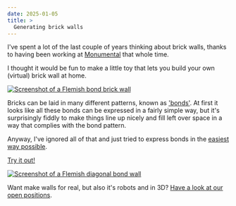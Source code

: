 ```yaml
---
date: 2025-01-05
title: >
  Generating brick walls
---
```



I've spent a lot of the last couple of years thinking about brick walls, thanks to having been working at [Monumental](https://www.monumental.co/) that whole time.

I thought it would be fun to make a little toy that lets you build your own (virtual) brick wall at home.

<a href="https://www.rossng.eu/muural/?share=eyJ3YWxsV2lkdGgiOjEwMDAsIndhbGxIZWlnaHQiOjgwMCwiY291cnNlSGVpZ2h0Ijo2Mi41LCJib25kIjoiRmxlbWlzaCIsIm1pbkhlYWRKb2ludFdpZHRoIjoxMCwiYnJpY2siOnsiY29sb3VyIjoiI2M3NWQ0ZCIsIndpZHRoIjoyMTAsImhlaWdodCI6NTAsImV4cGVjdGVkSGVhZEpvaW50V2lkdGgiOjEwfSwibW9ydGFyQ29sb3VyIjoiI2NjYyIsImJyaWNrU2hhZG93Ijp0cnVlfQ%3D%3D&v=1">
  <Image src={screenshot1} alt="Screenshot of a Flemish bond brick wall" />
</a>

Bricks can be laid in many different patterns, known as ['bonds'](https://en.wikipedia.org/wiki/Brickwork#Load-bearing_bonds). At first it looks like all these bonds can be expressed in a fairly simple way, but it's surprisingly fiddly to make things line up nicely and fill left over space in a way that complies with the bond pattern.

Anyway, I've ignored all of that and just tried to express bonds in the [easiest way possible](https://github.com/rossng/muural/blob/708799bc1fba81ab2e3dfc07f685d448e9f67729/src/data/Bonds.ts).

[Try it out!](https://rossng.eu/muural/)

<a href="https://www.rossng.eu/muural/?share=eyJ3YWxsV2lkdGgiOjEwMDAsIndhbGxIZWlnaHQiOjgwMCwiY291cnNlSGVpZ2h0Ijo1MCwiYm9uZCI6IkZsZW1pc2ggRGlhZ29uYWwiLCJtaW5IZWFkSm9pbnRXaWR0aCI6MTAsImJyaWNrIjp7ImNvbG91ciI6InJnYmEoOTcsIDcwLCA0MywgMSkiLCJ3aWR0aCI6MTgwLCJoZWlnaHQiOjM1LCJleHBlY3RlZEhlYWRKb2ludFdpZHRoIjoxMH0sIm1vcnRhckNvbG91ciI6InJnYmEoMjMsIDIzLCAyMywgMSkiLCJicmlja1NoYWRvdyI6dHJ1ZX0%3D&v=1">
  <Image src={screenshot2} alt="Screenshot of a Flemish diagonal bond wall" />
</a>

Want make walls for real, but also it's robots and in 3D? [Have a look at our open positions](https://www.monumental.co/jobs).
